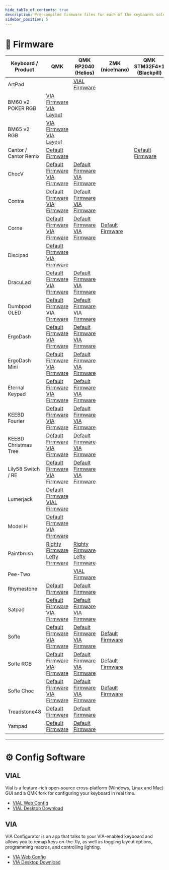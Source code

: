 ```yaml
---
hide_table_of_contents: true
description: Pre-compiled firmware files for each of the keyboards sold at KEEBD.
sidebar_position: 5
---
```


# 📝 Firmware

| Keyboard / Product    | QMK                                                                                                                                                                                                                            | QMK RP2040<br />(Helios)                                                                                                                                                                                                                     | ZMK<br />(nice!nano)                                                                         | QMK STM32F4*1<br />(Blackpill)                                                               |
|-----------------------|--------------------------------------------------------------------------------------------------------------------------------------------------------------------------------------------------------------------------------|----------------------------------------------------------------------------------------------------------------------------------------------------------------------------------------------------------------------------------------------|----------------------------------------------------------------------------------------------|----------------------------------------------------------------------------------------------|
| ArtPad                |                                                                                                                                                                                                                                | [VIAL Firmware](https://github.com/keebd/qmk-firmware/raw/main/artpad/artpad_vial_helios.uf2)                                                                                                                                                |                                                                                              |                                                                                              |
| BM60 v2 POKER RGB     | [VIA Firmware](./bm60v2_poker_via.hex)<br />[VIA Layout](./bm60v2_poker_via.json)                                                                                                                                              |                                                                                                                                                                                                                                              |                                                                                              |                                                                                              |
| BM65 v2 RGB           | [VIA Firmware](./bm65v2_via.hex)<br />[VIA Layout](./bm65v2_via.json)                                                                                                                                                          |                                                                                                                                                                                                                                              |                                                                                              |                                                                                              |
| Cantor / Cantor Remix | [Default Firmware](https://github.com/keebd/qmk-firmware/raw/main/cantor/cantor_default.hex)                                                                                                                                   |                                                                                                                                                                                                                                              |                                                                                              | [Default Firmware](https://github.com/keebd/qmk-firmware/raw/main/cantor/cantor_default.bin) |
| ChocV                 | [Default Firmware](https://github.com/keebd/qmk-firmware/raw/main/chocv/chocv_default.hex)<br />[VIA Firmware](https://github.com/keebd/qmk-firmware/raw/main/chocv/chocv_via.hex)                                             | [Default Firmware](https://github.com/keebd/qmk-firmware/raw/main/chocv/chocv_default_helios.uf2)<br />[VIA Firmware](https://github.com/keebd/qmk-firmware/raw/main/chocv/chocv_via_helios.uf2)                                             |                                                                                              |                                                                                              |
| Contra                | [Default Firmware](https://github.com/keebd/qmk-firmware/raw/main/contra/contra_default.hex)<br />[VIA Firmware](https://github.com/keebd/qmk-firmware/raw/main/contra/contra_via.hex)                                         | [Default Firmware](https://github.com/keebd/qmk-firmware/raw/main/contra/contra_default_helios.uf2)<br />[VIA Firmware](https://github.com/keebd/qmk-firmware/raw/main/contra/contra_via_helios.uf2)                                         |                                                                                              |                                                                                              |
| Corne                 | [Default Firmware](https://github.com/keebd/qmk-firmware/raw/main/corne/crkbd_rev1_default.hex)<br />[VIA Firmware](https://github.com/keebd/qmk-firmware/raw/main/corne/crkbd_rev1_via.hex)                                   | [Default Firmware](https://github.com/keebd/qmk-firmware/raw/main/corne/crkbd_rev1_default_helios.uf2)<br />[VIA Firmware](https://github.com/keebd/qmk-firmware/raw/main/corne/crkbd_rev1_via_helios.uf2)                                   | [Default Firmware](corne-firmware.zip)                                                       |                                                                                              |
| Discipad              | [Default Firmware](https://github.com/keebd/qmk-firmware/raw/main/discipad/coseyfannitutti_discipad_default.hex)<br />[VIA Firmware](https://github.com/keebd/qmk-firmware/raw/main/discipad/coseyfannitutti_discipad_via.hex) |                                                                                                                                                                                                                                              |                                                                                              |                                                                                              |
| DracuLad              | [Default Firmware](https://github.com/keebd/qmk-firmware/raw/main/draculad/draculad_default.hex)<br />[VIA Firmware](https://github.com/keebd/qmk-firmware/raw/main/draculad/draculad_via.hex)                                 | [Default Firmware](https://github.com/keebd/qmk-firmware/raw/main/draculad/draculad_default_helios.uf2)<br />[VIA Firmware](https://github.com/keebd/qmk-firmware/raw/main/draculad/draculad_via_helios.uf2)                                 |                                                                                              |                                                                                              |
| Dumbpad OLED          | [Default Firmware](https://github.com/keebd/qmk-firmware/raw/main/dumbpad_oled/dumbpad_v1x_oled_default.hex)<br />[VIA Firmware](https://github.com/keebd/qmk-firmware/raw/main/dumbpad_oled/dumbpad_v1x_oled_via.hex)         | [Default Firmware](https://github.com/keebd/qmk-firmware/raw/main/dumbpad_oled/dumbpad_v1x_oled_default_helios.uf2)<br />[VIA Firmware](https://github.com/keebd/qmk-firmware/raw/main/dumbpad_oled/dumbpad_v1x_oled_via_helios.uf2)         |                                                                                              |                                                                                              |
| ErgoDash              | [Default Firmware](https://github.com/keebd/qmk-firmware/raw/main/ergodash/omkbd_ergodash_rev1_default.hex)<br />[VIA Firmware](https://github.com/keebd/qmk-firmware/raw/main/ergodash/omkbd_ergodash_rev1_via.hex)           | [Default Firmware](https://github.com/keebd/qmk-firmware/raw/main/ergodash/omkbd_ergodash_rev1_default_helios.uf2)<br />[VIA Firmware](https://github.com/keebd/qmk-firmware/raw/main/ergodash/omkbd_ergodash_rev1_via_helios.uf2)           |                                                                                              |                                                                                              |
| ErgoDash Mini         | [Default Firmware](https://github.com/keebd/qmk-firmware/raw/main/ergodash_mini/omkbd_ergodash_mini_default.hex)<br />[VIA Firmware](https://github.com/keebd/qmk-firmware/raw/main/ergodash_mini/omkbd_ergodash_mini_via.hex) | [Default Firmware](https://github.com/keebd/qmk-firmware/raw/main/ergodash_mini/omkbd_ergodash_mini_default_helios.uf2)<br />[VIA Firmware](https://github.com/keebd/qmk-firmware/raw/main/ergodash_mini/omkbd_ergodash_mini_via_helios.uf2) |                                                                                              |                                                                                              |
| Eternal Keypad        | [Default Firmware](https://github.com/keebd/qmk-firmware/raw/main/eternal_keypad/eternal_keypad_default.hex)<br />[VIA Firmware](https://github.com/keebd/qmk-firmware/raw/main/eternal_keypad/eternal_keypad_via.hex)         | [Default Firmware](https://github.com/keebd/qmk-firmware/raw/main/eternal_keypad/eternal_keypad_default_helios.uf2)<br />[VIA Firmware](https://github.com/keebd/qmk-firmware/raw/main/eternal_keypad/eternal_keypad_via_helios.uf2)         |                                                                                              |                                                                                              |
| KEEBD Fourier         | [Default Firmware](https://github.com/keebd/qmk-firmware/raw/main/keebd_fourier/keebd_fourier_default.hex)<br />[VIA Firmware](https://github.com/keebd/qmk-firmware/raw/main/keebd_fourier/keebd_fourier_via.hex)             | [Default Firmware](https://github.com/keebd/qmk-firmware/raw/main/keebd_fourier/keebd_fourier_default_helios.uf2)<br />[VIA Firmware](https://github.com/keebd/qmk-firmware/raw/main/keebd_fourier/keebd_fourier_via_helios.uf2)             |                                                                                              |                                                                                              |
| KEEBD Christmas Tree  | [Default Firmware](https://github.com/keebd/qmk-firmware/raw/main/keebd_tree/keebd_tree_default.hex)<br />[VIA Firmware](https://github.com/keebd/qmk-firmware/raw/main/keebd_tree/keebd_tree_via.hex)                         | [Default Firmware](https://github.com/keebd/qmk-firmware/raw/main/keebd_tree/keebd_tree_default_helios.uf2)<br />[VIA Firmware](https://github.com/keebd/qmk-firmware/raw/main/keebd_tree/keebd_tree_via_helios.uf2)                         |                                                                                              |                                                                                              |
| Lily58 Switch / RE    | [Default Firmware](https://github.com/keebd/qmk-firmware/raw/main/lily58/lily58_rev1_default.hex)<br />[VIA Firmware](https://github.com/keebd/qmk-firmware/raw/main/lily58/lily58_rev1_via.hex)                               | [Default Firmware](https://github.com/keebd/qmk-firmware/raw/main/lily58/lily58_rev1_default_helios.uf2)<br />[VIA Firmware](https://github.com/keebd/qmk-firmware/raw/main/lily58/lily58_rev1_via_helios.uf2)                               |                                                                                              |                                                                                              |
| Lumerjack             | [Default Firmware](https://github.com/keebd/qmk-firmware/raw/main/lumberjack/peej_lumberjack_default.hex)<br />[VIAL Firmware](https://github.com/keebd/qmk-firmware/raw/main/lumberjack/peej_lumberjack_vial.hex)             |                                                                                                                                                                                                                                              |                                                                                              |                                                                                              |
| Model H               | [Default Firmware](https://github.com/keebd/qmk-firmware/raw/main/modelh/ibm_model_m_modelh_default.hex)<br />[VIA Firmware](https://github.com/keebd/qmk-firmware/raw/main/modelh/ibm_model_m_modelh_via.hex)                 |                                                                                                                                                                                                                                              |                                                                                              |                                                                                              |
| Paintbrush            | [Righty Firmware](./ardux_thepaintbrush_right.hex)<br />[Lefty Firmware](./ardux_thepaintbrush_left.hex)                                                                                                                       | [Righty Firmware](./ardux_thepaintbrush_right_promicro_rp2040.uf2)<br />[Lefty Firmware](./ardux_thepaintbrush_left_promicro_rp2040.uf2)                                                                                                     |                                                                                              |                                                                                              |
| Pee-Two               |                                                                                                                                                                                                                                | [VIAL Firmware](https://github.com/keebd/qmk-firmware/raw/main/pee_two/pee_two_vial_helios.uf2)                                                                                                                                              |                                                                                              |                                                                                              |
| Rhymestone            | [Default Firmware](https://github.com/keebd/qmk-firmware/raw/main/rhymestone/marksard_rhymestone_rev1_default.hex)                                                                                                             | [Default Firmware](https://github.com/keebd/qmk-firmware/raw/main/rhymestone/marksard_rhymestone_rev1_default_helios.uf2)                                                                                                                    |                                                                                              |                                                                                              |
| Satpad                | [Default Firmware](https://github.com/keebd/qmk-firmware/raw/main/satpad/satpad_default.hex)<br />[VIA Firmware](https://github.com/keebd/qmk-firmware/raw/main/satpad/satpad_via.hex)                                         | [Default Firmware](https://github.com/keebd/qmk-firmware/raw/main/satpad/satpad_default_helios.uf2)<br />[VIA Firmware](https://github.com/keebd/qmk-firmware/raw/main/satpad/satpad_via_helios.uf2)                                         |                                                                                              |                                                                                              |
| Sofle                 | [Default Firmware](https://github.com/keebd/qmk-firmware/raw/main/sofle/sofle_rev1_default.hex)<br />[VIA Firmware](https://github.com/keebd/qmk-firmware/raw/main/sofle/sofle_rev1_via.hex)                                   | [Default Firmware](https://github.com/keebd/qmk-firmware/raw/main/sofle/sofle_rev1_default_helios.uf2)<br />[VIA Firmware](https://github.com/keebd/qmk-firmware/raw/main/sofle/sofle_rev1_via_helios.uf2)                                   | [Default Firmware](sofle-firmware.zip)                                                       |                                                                                              |
| Sofle RGB             | [Default Firmware](https://github.com/keebd/qmk-firmware/raw/main/sofle_rgb/sofle_rev1_default.hex)<br />[VIA Firmware](https://github.com/keebd/qmk-firmware/raw/main/sofle_rgb/sofle_rev1_via.hex)                           | [Default Firmware](https://github.com/keebd/qmk-firmware/raw/main/sofle_rgb/sofle_rev1_default_helios.uf2)<br />[VIA Firmware](https://github.com/keebd/qmk-firmware/raw/main/sofle_rgb/sofle_rev1_via_helios.uf2)                           | [Default Firmware](sofle-firmware.zip)                                                       |                                                                                              |
| Sofle Choc            | [Default Firmware](https://github.com/keebd/qmk-firmware/raw/main/sofle_choc/sofle_choc_default.hex)<br />[VIA Firmware](https://github.com/keebd/qmk-firmware/raw/main/sofle_choc/sofle_choc_via.hex)                         | [Default Firmware](https://github.com/keebd/qmk-firmware/raw/main/sofle_choc/sofle_choc_default_helios.uf2)<br />[VIA Firmware](https://github.com/keebd/qmk-firmware/raw/main/sofle_choc/sofle_choc_via_helios.uf2)                         | [Default Firmware](sofle-firmware.zip)                                                       |                                                                                              |
| Treadstone48          | [Default Firmware](https://github.com/keebd/qmk-firmware/raw/main/treadstone48/marksard_treadstone48_rev1_default.hex)                                                                                                         | [Default Firmware](https://github.com/keebd/qmk-firmware/raw/main/treadstone48/marksard_treadstone48_rev1_default_helios.uf2)                                                                                                                |                                                                                              |                                                                                              |
| Yampad                | [Default Firmware](https://github.com/keebd/qmk-firmware/raw/main/yampad/yampad_default.hex)                                                                                                                                   | [Default Firmware](https://github.com/keebd/qmk-firmware/raw/main/yampad/yampad_default_helios.uf2)                                                                                                                                          |                                                                                              |                                                                                              |

---
# ⚙️ Config Software

## VIAL
Vial is a feature-rich open-source cross-platform (Windows, Linux and Mac) GUI and a QMK fork for configuring your keyboard in real time. 

- [VIAL Web Config](https://vial.rocks/)
- [VIAL Desktop Download](https://get.vial.today/download)

## VIA
VIA Configurator is an app that talks to your VIA-enabled keyboard and allows you to remap keys on-the-fly, as well as toggling layout options, programming macros, and controlling lighting.

- [VIA Web Config](https://usevia.app/)
- [VIA Desktop Download](https://github.com/the-via/releases/releases)